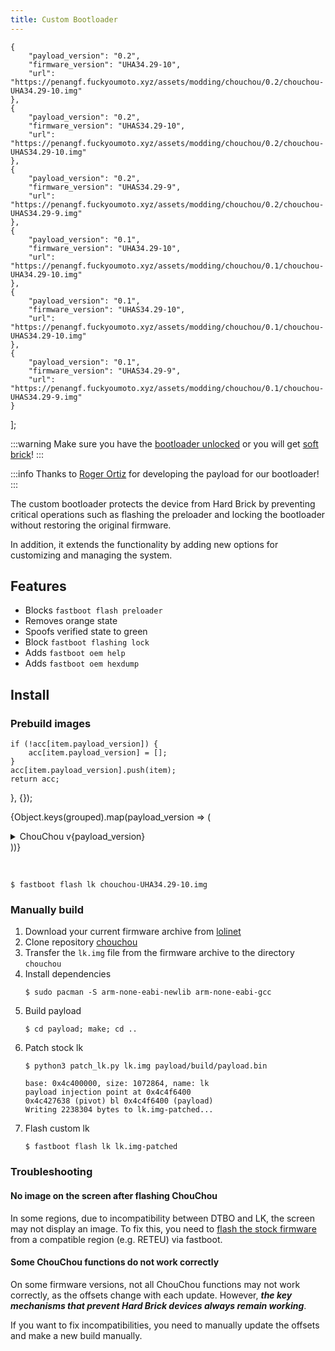 ```yaml
---
title: Custom Bootloader
---
```


    {
        "payload_version": "0.2",
        "firmware_version": "UHA34.29-10",
        "url": "https://penangf.fuckyoumoto.xyz/assets/modding/chouchou/0.2/chouchou-UHA34.29-10.img"
    },
    {
        "payload_version": "0.2",
        "firmware_version": "UHAS34.29-10",
        "url": "https://penangf.fuckyoumoto.xyz/assets/modding/chouchou/0.2/chouchou-UHAS34.29-10.img"
    },
    {
        "payload_version": "0.2",
        "firmware_version": "UHAS34.29-9",
        "url": "https://penangf.fuckyoumoto.xyz/assets/modding/chouchou/0.2/chouchou-UHAS34.29-9.img"
    },
    {
        "payload_version": "0.1",
        "firmware_version": "UHA34.29-10",
        "url": "https://penangf.fuckyoumoto.xyz/assets/modding/chouchou/0.1/chouchou-UHA34.29-10.img"
    },
    {
        "payload_version": "0.1",
        "firmware_version": "UHAS34.29-10",
        "url": "https://penangf.fuckyoumoto.xyz/assets/modding/chouchou/0.1/chouchou-UHAS34.29-10.img"
    },
    {
        "payload_version": "0.1",
        "firmware_version": "UHAS34.29-9",
        "url": "https://penangf.fuckyoumoto.xyz/assets/modding/chouchou/0.1/chouchou-UHAS34.29-9.img"
    }
];

:::warning
Make sure you have the [bootloader unlocked](../dev/bootloader.md) or you will get [soft brick](../info/softbrick.md)!
:::

:::info
Thanks to [Roger Ortiz](https://github.com/R0rt1z2) for developing the payload for our bootloader!
:::

The custom bootloader protects the device from Hard Brick by preventing critical operations such as flashing the preloader and locking the bootloader without restoring the original firmware. 

In addition, it extends the functionality by adding new options for customizing and managing the system.

## Features
- Blocks ```fastboot flash preloader```
- Removes orange state
- Spoofs verified state to green
- Block ```fastboot flashing lock```
- Adds ```fastboot oem help```
- Adds ```fastboot oem hexdump```

## Install
### Prebuild images

    if (!acc[item.payload_version]) {
        acc[item.payload_version] = [];
    }
    acc[item.payload_version].push(item);
    return acc;
}, {});

{Object.keys(grouped).map(payload_version => (
    <details key={payload_version} className="custom-details">
        <summary>ChouChou v{payload_version}</summary>
        <ul>
            {grouped[payload_version].map(item => (
                <a href={item.url}><li key={item.firmware_version}>{item.firmware_version}</li></a>
            ))}
        </ul>
    </details>
))}

<br />

```shell
$ fastboot flash lk chouchou-UHA34.29-10.img
```

### Manually build
1. Download your current firmware archive from [lolinet](https://mirrors.lolinet.com/firmware/lenomola/2023/penangf/official/)
2. Clone repository [chouchou](https://github.com/R0rt1z2/chouchou)
3. Transfer the ```lk.img``` file from the firmware archive to the directory ```chouchou```
4. Install dependencies
    ```shell
    $ sudo pacman -S arm-none-eabi-newlib arm-none-eabi-gcc
    ```
5. Build payload
    ```shell
    $ cd payload; make; cd ..
    ```
6. Patch stock lk
    ```shell
    $ python3 patch_lk.py lk.img payload/build/payload.bin
   
    base: 0x4c400000, size: 1072864, name: lk
    payload injection point at 0x4c4f6400
    0x4c427638 (pivot) bl 0x4c4f6400 (payload)
    Writing 2238304 bytes to lk.img-patched...
    ```
7. Flash custom lk
    ```shell
    $ fastboot flash lk lk.img-patched
    ```

### Troubleshooting
#### No image on the screen after flashing ChouChou
In some regions, due to incompatibility between DTBO and LK, the screen may not display an image.
To fix this, you need to [flash the stock firmware](../info/flash_stock.md) from a compatible region (e.g. RETEU) via fastboot.

#### Some ChouChou functions do not work correctly
On some firmware versions, not all ChouChou functions may not work correctly, as the offsets change with each update.
However, ***the key mechanisms that prevent Hard Brick devices always remain working***.

If you want to fix incompatibilities, you need to manually update the offsets and make a new build manually.

